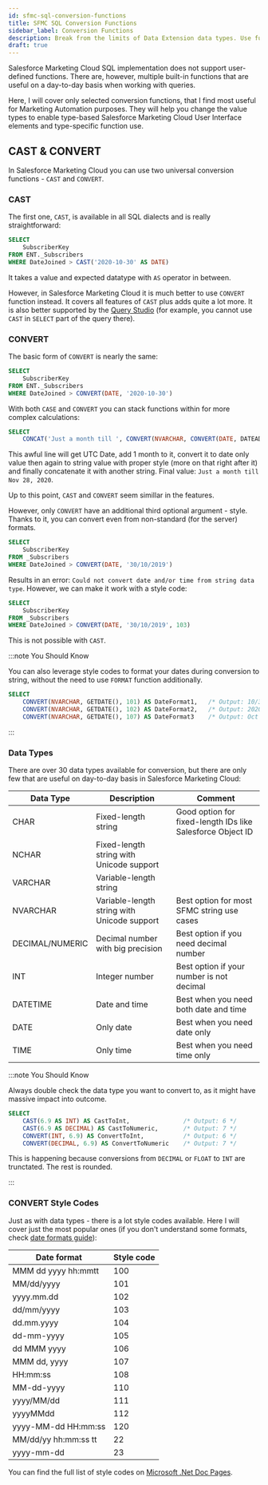 ```yaml
---
id: sfmc-sql-conversion-functions
title: SFMC SQL Conversion Functions
sidebar_label: Conversion Functions
description: Break from the limits of Data Extension data types. Use full power of SQL to control your values.
draft: true
---
```



<LeadText content='Break from the limits of Data Extension data types. Use full power of SQL to control your values.' />

Salesforce Marketing Cloud SQL implementation does not support user-defined functions. There are, however, multiple built-in functions that are useful on a day-to-day basis when working with queries.

Here, I will cover only selected conversion functions, that I find most useful for Marketing Automation purposes. They will help you change the value types to enable type-based Salesforce Marketing Cloud User Interface elements and type-specific function use.

## CAST & CONVERT

In Salesforce Marketing Cloud you can use two universal conversion functions - `CAST` and `CONVERT`.

### CAST

The first one, `CAST`, is available in all SQL dialects and is really straightforward:

```sql {4} title="Find all subscribers that joined after given date"
SELECT
    SubscriberKey
FROM ENT._Subscribers
WHERE DateJoined > CAST('2020-10-30' AS DATE)
```

It takes a value and expected datatype with `AS` operator in between.

However, in Salesforce Marketing Cloud it is much better to use `CONVERT` function instead. It covers all features of `CAST` plus adds quite a lot more. It is also better supported by the [Query Studio](sfmc-sql-basics#query-studio) (for example, you cannot use `CAST` in `SELECT` part of the query there).

### CONVERT

The basic form of `CONVERT` is nearly the same:

```sql {4} title="Find all subscribers that joined after given date"
SELECT
    SubscriberKey
FROM ENT._Subscribers
WHERE DateJoined > CONVERT(DATE, '2020-10-30')
```

With both `CASE` and `CONVERT` you can stack functions within for more complex calculations:

```sql
SELECT
    CONCAT('Just a month till ', CONVERT(NVARCHAR, CONVERT(DATE, DATEADD(MM, 1, GETUTCDATE())), 107)) AS UsefulInformation
```
This awful line will get UTC Date, add 1 month to it, convert it to date only value then again to string value with proper style (more on that right after it) and finally concatenate it with another string. Final value: `Just a month till Nov 28, 2020`.

Up to this point, `CAST` and `CONVERT` seem simillar in the features.

However, only `CONVERT` have an additional third optional argument - style. Thanks to it, you can convert even from non-standard (for the server) formats.

```sql {4} title="Converting dd/MM/yyyy format"
SELECT
    SubscriberKey
FROM _Subscribers
WHERE DateJoined > CONVERT(DATE, '30/10/2019')
```

Results in an error: `Could not convert date and/or time from string data type`. However, we can make it work with a style code:

```sql {4} title="Converting dd/MM/yyyy format with apropriate style code"
SELECT
    SubscriberKey
FROM _Subscribers
WHERE DateJoined > CONVERT(DATE, '30/10/2019', 103)
```

This is not possible with `CAST`.

:::note You Should Know

You can also leverage style codes to format your dates during conversion to string, without the need to use `FORMAT` function additionally.

```sql
SELECT
    CONVERT(NVARCHAR, GETDATE(), 101) AS DateFormat1,   /* Output: 10/30/2020 */
    CONVERT(NVARCHAR, GETDATE(), 102) AS DateFormat2,   /* Output: 2020.10.30 */
    CONVERT(NVARCHAR, GETDATE(), 107) AS DateFormat3    /* Output: Oct 30, 2020 */
```

:::

### Data Types

There are over 30 data types available for conversion, but there are only few that are useful on day-to-day basis in Salesforce Marketing Cloud:

| Data Type | Description | Comment |
| -- | -- | -- |
| CHAR | Fixed-length string | Good option for fixed-length IDs like Salesforce Object ID |
| NCHAR | Fixed-length string with Unicode support |
| VARCHAR | Variable-length string |
| NVARCHAR | Variable-length string with Unicode support | Best option for most SFMC string use cases |
| DECIMAL/NUMERIC | Decimal number with big precision | Best option if you need decimal number |
| INT | Integer number | Best option if your number is not decimal |
| DATETIME | Date and time | Best when you need both date and time |
| DATE | Only date | Best when you need date only |
| TIME | Only time | Best when you need time only |

:::note You Should Know

Always double check the data type you want to convert to, as it might have massive impact into outcome.

```sql title="Different outcomes depending on output data type"
SELECT
    CAST(6.9 AS INT) AS CastToInt,               /* Output: 6 */
    CAST(6.9 AS DECIMAL) AS CastToNumeric,       /* Output: 7 */
    CONVERT(INT, 6.9) AS ConvertToInt,           /* Output: 6 */
    CONVERT(DECIMAL, 6.9) AS ConvertToNumeric    /* Output: 7 */
```

This is happening because conversions from `DECIMAL` or `FLOAT` to `INT` are trunctated. The rest is rounded.

:::

### CONVERT Style Codes

Just as with data types - there is a lot style codes available. Here I will cover just the most popular ones (if you don't understand some formats, check [date formats guide](smfc-sql-date-functions#custom-date-formats)):

| Date format | Style code |
| -- | -- |
| MMM dd yyyy hh:mmtt | 100 |
| MM/dd/yyyy | 101 |
| yyyy.mm.dd | 102 |
| dd/mm/yyyy | 103 |
| dd.mm.yyyy | 104 |
| dd-mm-yyyy | 105 |
| dd MMM yyyy | 106 |
| MMM dd, yyyy | 107 |
| HH:mm:ss | 108 |
| MM-dd-yyyy | 110 |
| yyyy/MM/dd | 111 |
| yyyyMMdd | 112 |
| yyyy-MM-dd HH:mm:ss | 120 |
| MM/dd/yy hh:mm:ss tt | 22 |
| yyyy-mm-dd| 23 |

You can find the full list of style codes on [Microsoft .Net Doc Pages](https://docs.microsoft.com/en-us/sql/t-sql/functions/cast-and-convert-transact-sql?view=sql-server-ver15#date-and-time-styles).



